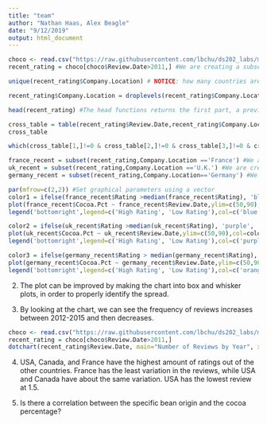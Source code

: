 ```yaml
---
title: "team"
author: "Nathan Haas, Alex Beagle"
date: "9/12/2019"
output: html_document
---
```


```r
choco <- read.csv("https://raw.githubusercontent.com/lbchu/ds202_labs/master/choco.csv")
recent_rating = choco[choco$Review.Date>2011,] #We are creating a subset of the data where we only want to consider the reviews from the year 2011 to present day.The arguments for this function are the [choco$Review.Date]. 

unique(recent_rating$Company.Location) # NOTICE: how many countries are listed but how many levels are there? #Using the unique function, R automatically got rid of the duplicated company locations and returned all the locations once. There are 54 countries listed, but there are 61 levels present. The levels are the countries in alphabetical order.

recent_rating$Company.Location = droplevels(recent_rating$Company.Location) #We removed the company locations that were completely unused in our subset of the data we created.

head(recent_rating) #The head functions returns the first part, a preview, of the vector.

cross_table = table(recent_rating$Review.Date,recent_rating$Company.Location) #This table returns the number of recent reviews in a given country within a given year. In 2012, companies in Australia gave 8 different chocolate reviews.
cross_table

which(cross_table[1,]!=0 & cross_table[2,]!=0 & cross_table[3,]!=0 & cross_table[4,]!=0 & cross_table[5,]!=0) #This function returns non-zero reviews for the first five countries in the cross_table.

france_recent = subset(recent_rating,Company.Location =='France') #We are creating a subset of the data, only looking at companies in France.
uk_recent = subset(recent_rating,Company.Location =='U.K.') #We are creating a subset of the data, only looking at companies in the U.K.
germany_recent = subset(recent_rating,Company.Location=='Germany') #We are creating a subset of the data, only looking at companies in Germany.

par(mfrow=c(2,2)) #Set graphical parameters using a vector
color1 = ifelse(france_recent$Rating >median(france_recent$Rating), 'blue', 'green') #Created an color element, dictated whether france_recent is greater than the median france_recent rating, it will be blue. If it is not greater, it will be green.
plot(france_recent$Cocoa.Pct ~ france_recent$Review.Date,ylim=c(50,90),col=color1,pch=18,cex=1.5,xlab="Review Date", ylab= "Cocoa Percentage", main= "France") #Created a basic plot based on the parameters previously set.
legend('bottomright',legend=c('High Rating', 'Low Rating'),col=c('blue','green'),pch=18) #Created a legend to help explain the plot, in the bottom right, displaying two criteria.

color2 = ifelse(uk_recent$Rating >median(uk_recent$Rating), 'purple', 'red') #Created an color element, dictated whether uk_recent is greater than the median uk_recent rating, it will be purple. If it is not greater, it will be red.
plot(uk_recent$Cocoa.Pct ~ uk_recent$Review.Date,ylim=c(50,90),col=color2,pch=18,cex=1.5, xlab="Review Date", ylab= "Cocoa Percentage", main= "UK") #Created a basic plot based on the parameters previously set.
legend('bottomright',legend=c('High Rating', 'Low Rating'),col=c('purple','red'),pch=18) #Created a legend to help explain the plot, in the bottom right, displaying two criteria.

color3 = ifelse(germany_recent$Rating > median(germany_recent$Rating), 'orange', 'yellow') #Created an color element, dictated whether germany_recent is greater than the median germany_recent rating, it will be orange. If it is not greater, it will be yellow.
plot(germany_recent$Cocoa.Pct ~ germany_recent$Review.Date,ylim=c(50,90),col=color3,pch=18,cex=1.5,xlab="Review Date", ylab= "Cocoa Percentage", main= "Germany") #Created a basic plot based on the parameters previously set.
legend('bottomright',legend=c('High Rating', 'Low Rating'),col=c('orange','yellow'),pch=18) #Created a legend to help explain the plot, in the bottom right, displaying two criteria.
```

2. The plot can be improved by making the chart into box and whisker plots, in order to properly identify the spread.

3. By looking at the chart, we can see the frequency of reviews increases between 2012-2015 and then decreases.
```r
choco <- read.csv("https://raw.githubusercontent.com/lbchu/ds202_labs/master/choco.csv")
recent_rating = choco[choco$Review.Date>2011,]
dotchart(recent_rating$Review.Date, main="Number of Reviews by Year", xlab="Year")
```

4. USA, Canada, and France have the highest amount of ratings out of the other countries. France has the least variation in the reviews, while USA and Canada have about the same variation. USA has the lowest review at 1.5.

5. Is there a correlation between the specific bean origin and the cocoa percentage?